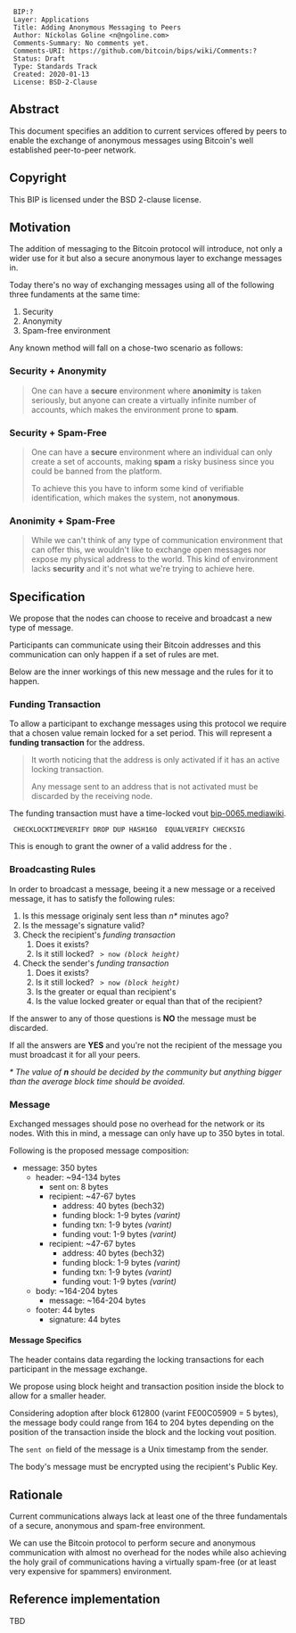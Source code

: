 <pre>
 BIP:?
 Layer: Applications
 Title: Adding Anonymous Messaging to Peers
 Author: Níckolas Goline <n@ngoline.com>
 Comments-Summary: No comments yet.
 Comments-URI: https://github.com/bitcoin/bips/wiki/Comments:?
 Status: Draft
 Type: Standards Track
 Created: 2020-01-13
 License: BSD-2-Clause
</pre>

== Abstract ==

This document specifies an addition to current services offered by peers to enable the exchange of anonymous messages using Bitcoin's well established peer-to-peer network.

== Copyright ==

This BIP is licensed under the BSD 2-clause license.

== Motivation ==

The addition of messaging to the Bitcoin protocol will introduce, not only a wider use for it but also a secure anonymous layer to exchange messages in.

Today there's no way of exchanging messages using all of the following three fundaments at the same time:

# Security
# Anonymity
# Spam-free environment

Any known method will fall on a chose-two scenario as follows:

=== Security + Anonymity ===

<blockquote>One can have a ''' secure ''' environment where ''' anonimity ''' is taken seriously, but anyone can create a virtually infinite number of accounts, which makes the environment prone to ''' spam '''.</blockquote>

=== Security + Spam-Free ===

<blockquote>One can have a ''' secure ''' environment where an individual can only create a set of accounts, making ''' spam ''' a risky business since you could be banned from the platform.

To achieve this you have to inform some kind of verifiable identification, which makes the system, not ''' anonymous '''.</blockquote>

=== Anonimity + Spam-Free ===

<blockquote>While we can't think of any type of communication environment that can offer this, we wouldn't like to exchange open messages nor expose my physical address to the world. This kind of environment lacks ''' security ''' and it's not what we're trying to achieve here.</blockquote>

== Specification ==

We propose that the nodes can choose to receive and broadcast a new type of message.

Participants can communicate using their Bitcoin addresses and this communication can only happen if a set of rules are met.

Below are the inner workings of this new message and the rules for it to happen.

=== Funding Transaction ===

To allow a participant to exchange messages using this protocol we require that a chosen value remain locked for a set period. This will represent a ''' funding transaction ''' for the address.

<blockquote> It worth noticing that the address is only activated if it has an active locking transaction.

Any message sent to an address that is not activated must be discarded by the receiving node.</blockquote>

The funding transaction must have a time-locked vout [[bip-0065.mediawiki]].

 <expiry time> CHECKLOCKTIMEVERIFY DROP DUP HASH160 <pubKeyHash> EQUALVERIFY CHECKSIG

This is enough to grant the owner of <code><pubKeyHash></code> a valid address for the <code><expiry time></code>.

=== Broadcasting Rules ===

In order to broadcast a message, beeing it a new message or a received message, it has to satisfy the following rules:

# Is this message originaly sent less than '' n* '' minutes ago?
# Is the message's signature valid?
# Check the recipient's '' funding transaction ''
## Does it exists?
## Is it still locked? <code><expiry time> > now '' (block height) ''</code>
# Check the sender's '' funding transaction ''
## Does it exists?
## Is it still locked? <code><expiry time> > now '' (block height) ''</code>
## Is the <code><expiry time></code> greater or equal than recipient's <code><expiry time></code>
## Is the value locked greater or equal than that of the recipient?

If the answer to any of those questions is ''' NO ''' the message must be discarded.

If all the answers are ''' YES ''' and you're not the recipient of the message you must broadcast it for all your peers.

'' * The value of ''' n ''' should be decided by the community but anything bigger than the average block time should be avoided.''

=== Message ===

Exchanged messages should pose no overhead for the network or its nodes. With this in mind, a message can only have up to 350 bytes in total.

Following is the proposed message composition:

* message: 350 bytes
** header: ~94-134 bytes
*** sent on: 8 bytes
*** recipient: ~47-67 bytes
**** address: 40 bytes (bech32)
**** funding block: 1-9 bytes '' (varint) ''
**** funding txn: 1-9 bytes '' (varint) ''
**** funding vout: 1-9 bytes '' (varint) ''
*** recipient: ~47-67 bytes
**** address: 40 bytes (bech32)
**** funding block: 1-9 bytes '' (varint) ''
**** funding txn: 1-9 bytes '' (varint) ''
**** funding vout: 1-9 bytes '' (varint) ''
** body: ~164-204 bytes
*** message: ~164-204 bytes
** footer: 44 bytes
*** signature: 44 bytes

==== Message Specifics ====

The header contains data regarding the locking transactions for each participant in the message exchange.

We propose using block height and transaction position inside the block to allow for a smaller header.

Considering adoption after block 612800 (varint FE00C05909 = 5 bytes), the message body could range from 164 to 204 bytes depending on the position of the transaction inside the block and the locking vout position.

The <code>sent on</code> field of the message is a Unix timestamp from the sender.

The body's message must be encrypted using the recipient's Public Key.

==Rationale==

Current communications always lack at least one of the three fundamentals of a secure, anonymous and spam-free environment.

We can use the Bitcoin protocol to perform secure and anonymous communication with almost no overhead for the nodes while also achieving the holy grail of communications having a virtually spam-free (or at least very expensive for spammers) environment.

==Reference implementation==

TBD
